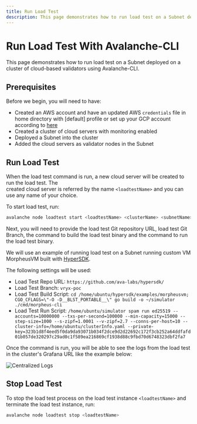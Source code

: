 ```yaml
---
title: Run Load Test
description: This page demonstrates how to run load test on a Subnet deployed on a cluster of cloud-based validators using Avalanche-CLI.
---
```


# Run Load Test With Avalanche-CLI

This page demonstrates how to run load test on a Subnet deployed on a cluster of cloud-based validators using Avalanche-CLI.

## Prerequisites

Before we begin, you will need to have:

- Created an AWS account and have an updated AWS `credentials` file in home directory with [default] profile or set up your GCP account according to [here](/tooling/create-avalanche-nodes/run-validators-gcp)
- Created a cluster of cloud servers with monitoring enabled
- Deployed a Subnet into the cluster
- Added the cloud servers as validator nodes in the Subnet

## Run Load Test

When the load test command is run, a new cloud server will be created to run the load test. The  
created cloud server is referred by the name `<loadtestName>` and you can use any name of your 
choice.

To start load test, run:

```bash
avalanche node loadtest start <loadtestName> <clusterName> <subnetName>
```

Next, you will need to provide the load test Git repository URL, load test Git Branch, the command 
to build the load test binary and the command to run the load test binary.

We will use an example of running load test on a Subnet running custom VM MorpheusVM built with 
[HyperSDK](https://github.com/ava-labs/hypersdk/tree/main/examples/morpheusvm).

The following settings will be used:

- Load Test Repo URL: `https://github.com/ava-labs/hypersdk/`
- Load Test Branch: `vryx-poc`
- Load Test Build Script: `cd /home/ubuntu/hypersdk/examples/morpheusvm; CGO_CFLAGS=\"-O -D__BLST_PORTABLE__\" go build -o ~/simulator ./cmd/morpheus-cli`
- Load Test Run Script: `/home/ubuntu/simulator spam run ed25519 --accounts=10000000 --txs-per-second=100000 --min-capacity=15000 --step-size=1000 --s-zipf=1.0001 --v-zipf=2.7 --conns-per-host=10 --cluster-info=/home/ubuntu/clusterInfo.yaml --private-key=323b1d8f4eed5f0da9da93071b034f2dce9d2d22692c172f3cb252a64ddfafd01b057de320297c29ad0c1f589ea216869cf1938d88c9fbd70d6748323dbf2fa7`

Once the command is run, you will be able to see the logs from the load test in the cluster's 
Grafana URL like the example below:

![Centralized Logs](/images/centralized-logs.png)

## Stop Load Test

To stop the load test process on the load test instance `<loadtestName>` and terminate the load test instance, run:

```bash
avalanche node loadtest stop <loadtestName>
```
